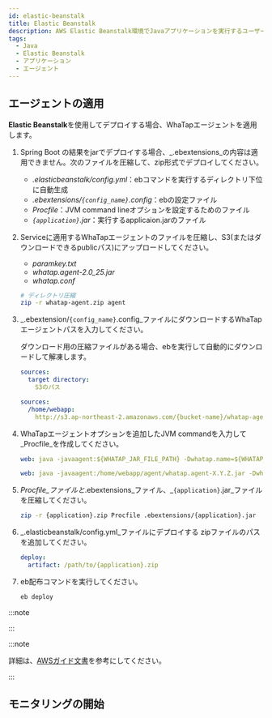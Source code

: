 ```yaml
---
id: elastic-beanstalk
title: Elastic Beanstalk
description: AWS Elastic Beanstalk環境でJavaアプリケーションを実行するユーザーが、WhaTapのJavaモニタリングエージェントを効果的に適用するためのJVMオプションを設定する方法を案内します。Elastic Beanstalkに合わせたWhaTap Javaエージェントのインストールと構成過程、必須JVMオプションの追加及び設定方法を確認することができます。 さらに、ヒストグラムの照会方法が含まれています。
tags:
  - Java
  - Elastic Beanstalk
  - アプリケーション
  - エージェント
---
```


## エージェントの適用

**Elastic Beanstalk**を使用してデプロイする場合、WhaTapエージェントを適用します。 


<Passnote />

1. Spring Boot の結果をjarでデプロイする場合、_.ebextensions_の内容は適用できません。次のファイルを圧縮して、zip形式でデプロイしてください。

   - _.elasticbeanstalk/config.yml_：ebコマンドを実行するディレクトリ下位に自動生成
   - _.ebextensions/`{config_name}`.config_：ebの設定ファイル
   - _Procfile_：JVM command lineオプションを設定するためのファイル
   - _`{application}`.jar_：実行するapplicaion.jarのファイル

2. Serviceに適用するWhaTapエージェントのファイルを圧縮し、S3(またはダウンロードできるpublicパス)にアップロードしてください。

   - _paramkey.txt_
   - _whatap.agent-2.0_25.jar_
   - _whatap.conf_

   ```bash
   # ディレクトリ圧縮
   zip -r whatap-agent.zip agent
   ```

3. _.ebextension/`{config_name}`.config_ファイルにダウンロードするWhaTapエージェントパスを入力してください。

   ダウンロード用の圧縮ファイルがある場合、ebを実行して自動的にダウンロードして解凍します。

   ```yaml title=ebextension/{config_name}.config
   sources:
     target directory:
       S3のパス
   ```

   ```yaml title='Example'
   sources:
     /home/webapp:
       http://s3.ap-northeast-2.amazonaws.com/{bucket-name}/whatap-agent.zip
   ```

4. WhaTapエージェントオプションを追加したJVM commandを入力して_Procfile_を作成してください。

   ```yaml title='Procfile'
   web: java -javaagent:${WHATAP_JAR_FILE_PATH} -Dwhatap.name=${WHATAP_NAME} -Dwhatap.okind=${WHATAP_OKIND_NAME} -Dwhatap.server.home=${APPLICAION_PATH} -Dwhatap.conf.path=${WHATAP_HOME} -jar ${APPLICAIONT}.jar
   ```

   ```yaml title='Example'
   web: java -javaagent:/home/webapp/agent/whatap.agent-X.Y.Z.jar -Dwhatap.name=bootTest -Dwhatap.okind=test -Dwhatap.server.home=/var/app/current -Dwhatap.conf.path=/home/webapp/agent -jar whatap-boot-test.jar
   ```

5. _Procfile_ファイルと_.ebextensions_ファイル、_`{application}`.jar_ファイルを圧縮してください。

   ```bash
   zip -r {application}.zip Procfile .ebextensions/{application}.jar
   ```

6. _.elasticbeanstalk/config.yml_ファイルにデプロイする zipファイルのパスを追加してください。

   ```yaml
   deploy:
     artifact: /path/to/{application}.zip
   ```

7. eb配布コマンドを実行してください。

   ```bash
   eb deploy
   ```

:::note


<Java17 />

:::

:::note

詳細は、[AWSガイド文書](https://docs.aws.amazon.com/ko_kr/elasticbeanstalk/latest/dg/Welcome.html)を参考にしてください。

:::


<Setheapmemory /> 

## モニタリングの開始


<Startapm /> 
